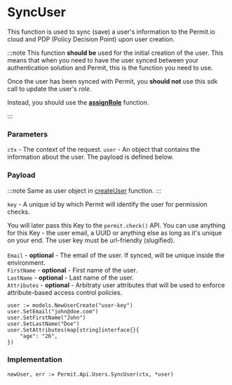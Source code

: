 # SyncUser

This function is used to sync (save) a user's information to the Permit.io cloud and PDP (Policy Decision Point) upon user creation.

:::note
This function **should be** used for the initial creation of the user. This means that when you need to have the user synced between your authentication
solution and Permit, this is the function you need to use.

Once the user has been synced with Permit, you **should not** use this sdk call to update the user's _role_.

Instead, you should use the **[assignRole](/sdk/golang/user/AssignRole)** function.

:::

### Parameters
`ctx` -  The context of the request.
`user` - An object that contains the information about the user. The payload is defined below.<br/>

### Payload
:::note
Same as user object in [createUser](/sdk/golang/user/Create) function.
:::

`key` - A unique id by which Permit will identify the user for permission checks.

You will later pass this Key to the `permit.check()` API. You can use anything for this Key - the user email, a UUID or anything else as long as it's unique on your end. The user key must be url-friendly (slugified).<br/><br/>
`Email` - **optional** - The email of the user. If synced, will be unique inside the environment.<br/>
`FirstName` - **optional** - First name of the user.<br/>
`LastName` - **optional** - Last name of the user.<br/>
`Attributes` - **optional** - Arbitraty user attributes that will be used to enforce attribute-based access control policies.<br/>

```golang
user := models.NewUserCreate("user-key")
user.SetEmail("john@doe.com")
user.SetFirstName("John")
user.SetLastName("Doe")
user.SetAttributes(map[string]interface{}{
    "age": "26",
})
```

### Implementation

```golang
newUser, err := Permit.Api.Users.SyncUser(ctx, *user)
```
